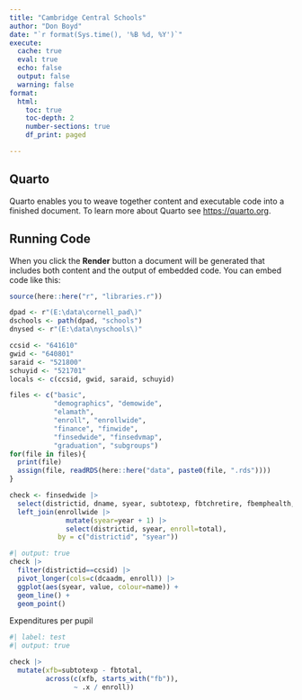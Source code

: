 ```yaml
---
title: "Cambridge Central Schools"
author: "Don Boyd"
date: "`r format(Sys.time(), '%B %d, %Y')`"
execute:
  cache: true
  eval: true
  echo: false
  output: false
  warning: false
format:
  html:
    toc: true
    toc-depth: 2
    number-sections: true
    df_print: paged

---
```


## Quarto

<!-- New opts: -->
<!-- format: html -->
<!-- editor: visual -->
<!-- editor_options: -->
<!--   chunk_output_type: inline -->



Quarto enables you to weave together content and executable code into a finished document. To learn more about Quarto see <https://quarto.org>.

## Running Code

When you click the **Render** button a document will be generated that includes both content and the output of embedded code. You can embed code like this:

```r
source(here::here("r", "libraries.r"))

```


```r
dpad <- r"(E:\data\cornell_pad\)"
dschools <- path(dpad, "schools")
dnysed <- r"(E:\data\nyschools\)"

```


```r

ccsid <- "641610"
gwid <- "640801"
saraid <- "521800"
schuyid <- "521701"
locals <- c(ccsid, gwid, saraid, schuyid)

```



```r
files <- c("basic", 
           "demographics", "demowide",
           "elamath",
           "enroll", "enrollwide",
           "finance", "finwide",
           "finsedwide", "finsedvmap",
           "graduation", "subgroups")
for(file in files){
  print(file)
  assign(file, readRDS(here::here("data", paste0(file, ".rds"))))
}

check <- finsedwide |>
  select(districtid, dname, syear, subtotexp, fbtchretire, fbemphealth, fbtotal, dcaadm) |> 
  left_join(enrollwide |> 
              mutate(syear=year + 1) |> 
              select(districtid, syear, enroll=total),
            by = c("districtid", "syear"))


```


```r
#| output: true
check |> 
  filter(districtid==ccsid) |> 
  pivot_longer(cols=c(dcaadm, enroll)) |> 
  ggplot(aes(syear, value, colour=name)) +
  geom_line() +
  geom_point()
```

Expenditures per pupil

```r
#| label: test
#| output: true

check |> 
  mutate(xfb=subtotexp - fbtotal,
         across(c(xfb, starts_with("fb")),
                ~ .x / enroll))

```

